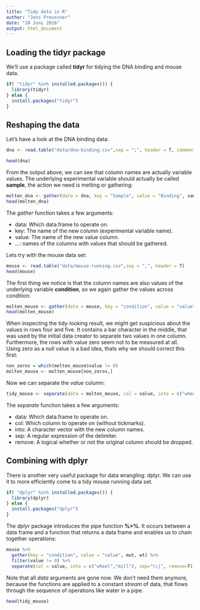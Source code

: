 ```yaml
---
title: "Tidy data in R"
author: "Jens Preussner"
date: "28 Juni 2016"
output: html_document
---
```


## Loading the tidyr package

We'll use a package called **tidyr** for tidying the DNA binding and mouse data.

```r
if( "tidyr" %in% installed.packages()) {
  library(tidyr)
} else { 
  install.packages("tidyr")
}
```

## Reshaping the data

Let's have a look at the DNA binding data:


```r
dna <- read.table("data/dna-binding.csv",sep = ";", header = T, comment.char = "#", dec = ",")
```

```r
head(dna)
```

From the output above, we can see that column names are actually variable values. The underlying experimental variable should actually be called **sample**, the action we need is melting or gathering:

```r
molten_dna <- gather(data = dna, key = "Sample", value = "Binding", sample1, sample2, sample3)
head(molten_dna)
```

The *gather* function takes a few arguments:

+ data: Which data.frame to operate on.
+ key: The name of the new column (experimental variable name).
+ value: The name of the new value column.
+ ...: names of the columns with values that should be gathered.

Lets try with the mouse data set:

```r
mouse <- read.table("data/mouse-running.csv",sep = ",", header = T)
head(mouse)
```

The first thing we notice is that the column names are also values of the underlying variable **condition**, so we again gather the values across condition:

```r
molten_mouse <- gather(data = mouse, key = "condition", value = "value", mut, wt)
head(molten_mouse)
```

When inspecting the tidy-looking result, we might get suspicious about the values in rows four and five. It contains a bar character in the middle, that was used by the initial data creator to separate two values in one column. Furthermore, the rows with value zero seem not to be measured at all. Using zero as a null value is a bad idea, thats why we should correct this first:

```r
non_zeros = which(molten_mouse$value != 0)
molten_mouse <- molten_mouse[non_zeros,]
```

Now we can separate the *value* column:

```r
tidy_mouse <- separate(data = molten_mouse, col = value, into = c("wheel","mill"), sep="\\|", remove=T)
```

The *separate* function takes a few arguments:

+ data: Which data.frame to operate on.
+ col: Which column to operate on (without tickmarks).
+ into: A character vector with the new column names.
+ sep: A regular expression of the delimiter.
+ remove: A logical whether or not the original column should be dropped.

## Combining with dplyr

There is another very useful package for data wrangling: dplyr. We can use it to more efficiently come to a tidy mouse running data set.

```r
if( "dplyr" %in% installed.packages()) {
  library(dplyr)
} else { 
  install.packages("dplyr")
}
```

The *dplyr* package introduces the pipe function **%>%**. It occurs between a data frame and a function that returns a data frame and enables us to chain together operations:

```r
mouse %>%
  gather(key = "condition", value = "value", mut, wt) %>%
  filter(value != 0) %>%
  separate(col = value, into = c("wheel","mill"), sep="\\|", remove=T) -> tidy_mouse
```

Note that all *data* arguments are gone now. We don't need them anymore, because the functions are applied to a constant *stream* of data, that flows through the sequence of operations like water in a pipe.

```r
head(tidy_mouse)
```